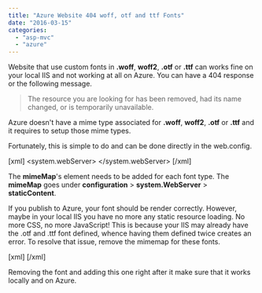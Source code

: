 ```yaml
---
title: "Azure Website 404 woff, otf and ttf Fonts"
date: "2016-03-15"
categories: 
  - "asp-mvc"
  - "azure"
---
```


Website that use custom fonts in **.woff**, **woff2**, **.otf** or **.ttf** can works fine on your local IIS and not working at all on Azure. You can have a 404 response or the following message.

> The resource you are looking for has been removed, had its name changed, or is temporarily unavailable.

Azure doesn't have a mime type associated for **.woff**, **woff2**, **.otf** or **.ttf** and it requires to setup those mime types.

Fortunately, this is simple to do and can be done directly in the web.config.

\[xml\] <configuration> <system.webServer> <staticContent> <mimeMap fileExtension="woff" mimeType="application/font-woff" /> <mimeMap fileExtension="woff2" mimeType="application/font-woff2" /> <mimeMap fileExtension=".otf" mimeType="font/otf" /> <mimeMap fileExtension=".ttf" mimeType="font/ttf" /> </staticContent> </system.webServer> </configuration> \[/xml\]

The **mimeMap**'s element needs to be added for each font type. The **mimeMap** goes under **configuration** \> **system.WebServer** > **staticContent**.

If you publish to Azure, your font should be render correctly. However, maybe in your local IIS you have no more any static resource loading. No more CSS, no more JavaScript! This is because your IIS may already have the .otf and .ttf font defined, whence having them defined twice creates an error. To resolve that issue, remove the mimemap for these fonts.

\[xml\] <staticContent> <mimeMap fileExtension="woff" mimeType="application/font-woff" /> <mimeMap fileExtension="woff2" mimeType="application/font-woff2" /> <remove fileExtension =".otf"/> <mimeMap fileExtension=".otf" mimeType="font/otf" /> <remove fileExtension =".ttf"/> <mimeMap fileExtension=".ttf" mimeType="font/ttf" /> </staticContent> \[/xml\]

Removing the font and adding this one right after it make sure that it works locally and on Azure.
